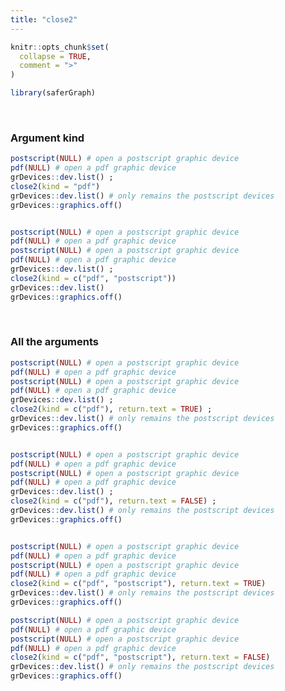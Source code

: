 ---
title: "close2"
---

```{r, include = FALSE}
knitr::opts_chunk$set(
  collapse = TRUE,
  comment = ">"
)
```

```{r setup}
library(saferGraph)
```
<br>

### Argument kind
```{r}
postscript(NULL) # open a postscript graphic device
pdf(NULL) # open a pdf graphic device
grDevices::dev.list() ; 
close2(kind = "pdf")
grDevices::dev.list() # only remains the postscript devices
grDevices::graphics.off()


postscript(NULL) # open a postscript graphic device
pdf(NULL) # open a pdf graphic device
postscript(NULL) # open a postscript graphic device
pdf(NULL) # open a pdf graphic device
grDevices::dev.list() ; 
close2(kind = c("pdf", "postscript"))
grDevices::dev.list()
grDevices::graphics.off()
```
<br>

### All the arguments
```{r}
postscript(NULL) # open a postscript graphic device
pdf(NULL) # open a pdf graphic device
postscript(NULL) # open a postscript graphic device
pdf(NULL) # open a pdf graphic device
grDevices::dev.list() ; 
close2(kind = c("pdf"), return.text = TRUE) ; 
grDevices::dev.list() # only remains the postscript devices
grDevices::graphics.off()


postscript(NULL) # open a postscript graphic device
pdf(NULL) # open a pdf graphic device
postscript(NULL) # open a postscript graphic device
pdf(NULL) # open a pdf graphic device
grDevices::dev.list() ; 
close2(kind = c("pdf"), return.text = FALSE) ; 
grDevices::dev.list() # only remains the postscript devices
grDevices::graphics.off()


postscript(NULL) # open a postscript graphic device
pdf(NULL) # open a pdf graphic device
postscript(NULL) # open a postscript graphic device
pdf(NULL) # open a pdf graphic device
close2(kind = c("pdf", "postscript"), return.text = TRUE)
grDevices::dev.list() # only remains the postscript devices
grDevices::graphics.off()

postscript(NULL) # open a postscript graphic device
pdf(NULL) # open a pdf graphic device
postscript(NULL) # open a postscript graphic device
pdf(NULL) # open a pdf graphic device
close2(kind = c("pdf", "postscript"), return.text = FALSE)
grDevices::dev.list() # only remains the postscript devices
grDevices::graphics.off()
```
<br>


